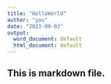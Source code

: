 ```yaml
---
title: "HelloWorld"
author: "you"
date: "2023-09-03"
output:
  word_document: default
  html_document: default
---
```


## This is markdown file.